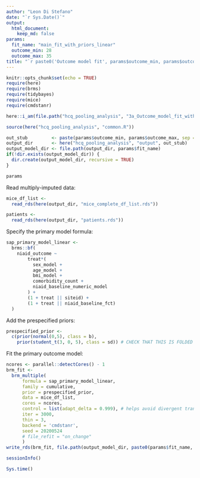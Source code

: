 ```yaml
---
author: "Leon Di Stefano"
date: "`r Sys.Date()`"
output: 
  html_document:
    keep_md: false
params:
  fit_name: "main_fit_with_priors_linear"
  outcome_min: 28
  outcome_max: 35
title: "`r paste0('Outcome model fit', params$outcome_min, params$outcome_max, params$fit_name, sep = '-')`"
---
```


```r
knitr::opts_chunk$set(echo = TRUE)
require(here)
require(brms)
require(tidybayes)
require(mice)
require(cmdstanr)

here::i_am(file.path("hcq_pooling_analysis", "3a_Outcome_model_fit_with_priors_linear.Rmd"))

source(here("hcq_pooling_analysis", "common.R"))

out_stub         <- paste(params$outcome_min, params$outcome_max, sep = '-')
output_dir       <- here("hcq_pooling_analysis", "output", out_stub)
output_model_dir <- file.path(output_dir, params$fit_name)
if(!dir.exists(output_model_dir)) {
  dir.create(output_model_dir, recursive = TRUE)
}
```

```r
params
```

Read multiply-imputed data:

```r
mice_df_list <-
  read_rds(here(output_dir, "mice_complete_df_list.rds"))

patients <-
  read_rds(here(output_dir, "patients.rds"))
```

Specify the primary model formula:

```r
sap_primary_model_linear <-
  brms::bf(
    niaid_outcome ~
        treat*(
          sex_model +
          age_model +
          bmi_model +
          comorbidity_count +
          niaid_baseline_numeric_model
        ) +
        (1 + treat || siteid) +
        (1 + treat || niaid_baseline_fct)
  )
```

Add the prespecified priors:

```r
prespecified_prior <-
  c(prior(normal(0,5), class = b),
    prior(student_t(3, 0, 5), class = sd)) # CHECK THAT THIS IS FOLDED CORRECTLY
```

Fit the primary outcome model:

```r
ncores <- parallel::detectCores() - 1
brm_fit <-
  brm_multiple(
      formula = sap_primary_model_linear,
      family = cumulative,
      prior = prespecified_prior,
      data = mice_df_list,
      cores = ncores,
      control = list(adapt_delta = 0.999), # helps avoid divergent transitions 
      iter = 3000,
      thin = 3,
      backend = 'cmdstanr',
      seed = 20200524
      # file_refit = "on_change"
      )
write_rds(brm_fit, file.path(output_model_dir, paste0(params$fit_name, ".rds")))
```


```r
sessionInfo()
```



```r
Sys.time()
```

